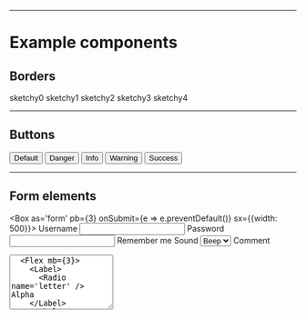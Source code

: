 
---

# Example components

<Divider />

## Borders

<Flex>
  <Box p={3} m={2} color="text" bg="gray" sx={{
    border: "2px solid black",
    borderRadius: "sketchy0",
    width: "100px"
  }}>
    sketchy0
  </Box>
  <Box p={3} m={2} color="text" bg="gray" sx={{
    border: "2px solid black",
    borderRadius: "sketchy1",
    width: "100px"
  }}>
    sketchy1
  </Box>
  <Box p={3} m={2} color="text" bg="gray" sx={{
    border: "2px solid black",
    borderRadius: "sketchy2",
    width: "100px"
  }}>
    sketchy2
  </Box>
  <Box p={3} m={2} color="text" bg="gray" sx={{
    border: "2px solid black",
    borderRadius: "sketchy3",
    width: "100px"
  }}>
    sketchy3
  </Box>
  <Box p={3} m={2} color="text" bg="gray" sx={{
    border: "2px solid black",
    borderRadius: "sketchy4",
    width: "100px"
  }}>
    sketchy4
  </Box>
</Flex>

---

## Buttons

<Button variant="primary" m={10}>
  Default
</Button>
<Button variant="danger" m={10}>
  Danger
</Button>
<Button variant="info" m={10}>
  Info
</Button>
<Button variant="warning" m={10}>
  Warning
</Button>
<Button variant="success" m={10}>
  Success
</Button>


---

## Form elements

<Box
  as='form'
  pb={3}
  onSubmit={e => e.preventDefault()} sx={{width: 500}}>
  <Label htmlFor='username'>Username</Label>
  <Input
    name='username'
    mb={3}
  />
  <Label htmlFor='password'>Password</Label>
  <Input
    type='password'
    name='password'
    mb={3}
  />
  <Box>
    <Label mb={3}>
      <Checkbox />
      Remember me
    </Label>
  </Box>
  <Label htmlFor='sound'>Sound</Label>
  <Select name='sound' mb={3}>
    <option>Beep</option>
    <option>Boop</option>
    <option>Blip</option>
  </Select>
  <Label htmlFor='comment'>Comment</Label>
  <Textarea
    name='comment'
    rows='6'
    mb={3}
  />
  <Flex mb={3}>
    <Label>
      <Radio name='letter' /> Alpha
    </Label>
    <Label>
      <Radio name='letter' /> Bravo
    </Label>
    <Label>
      <Radio name='letter' /> Charlie
    </Label>
  </Flex>
  <Button>
    Submit
  </Button>
</Box>

---

## Links

<Box pb={20}>
  <Link href='#!'>Hello</Link>
</Box>

---

## Badges

<Box pb={20}>
  <Badge variant='accent'>New</Badge>
  <Badge variant='outline' ml={2}>Cool</Badge>
</Box>

---

## Alerts

<Box pb={20}>
  <Alert variant="danger" m={10}>
    Danger
  </Alert>
  <Alert variant="info" m={10}>
    Info
  </Alert>
  <Alert variant="warning" m={10}>
    Warning
  </Alert>
  <Alert variant="success" m={10}>
    Success
  </Alert>
</Box>

---

## Navigation

<Box pb={20}>
  <Flex as='nav'>
    <NavLink href='#!' p={2}>
      Home
    </NavLink>
    <NavLink href='#!' p={2}>
      Blog
    </NavLink>
    <NavLink href='#!' p={2}>
      About
    </NavLink>
  </Flex>
</Box>

---

## Table

<table style={{width: 300}}>
    <thead>
        <tr>
            <th colSpan="2">The table header</th>
        </tr>
    </thead>
    <tbody>
        <tr>
            <td>The table body</td>
            <td>with two columns</td>
        </tr>
    </tbody>
</table>

---

## Card

<Card
  mb={5}
  sx={{
    maxWidth: 400,
    padding: "30px"
  }}>
  <Text>
    Cupcake ipsum dolor sit amet chocolate bar. Apple pie macaroon muffin jelly candy cake soufflé muffin croissant. Gummies jelly beans cotton candy fruitcake. Wafer lemon drops soufflé cookie. Sesame snaps fruitcake cheesecake danish toffee marzipan biscuit.
  </Text>
</Card>

---
